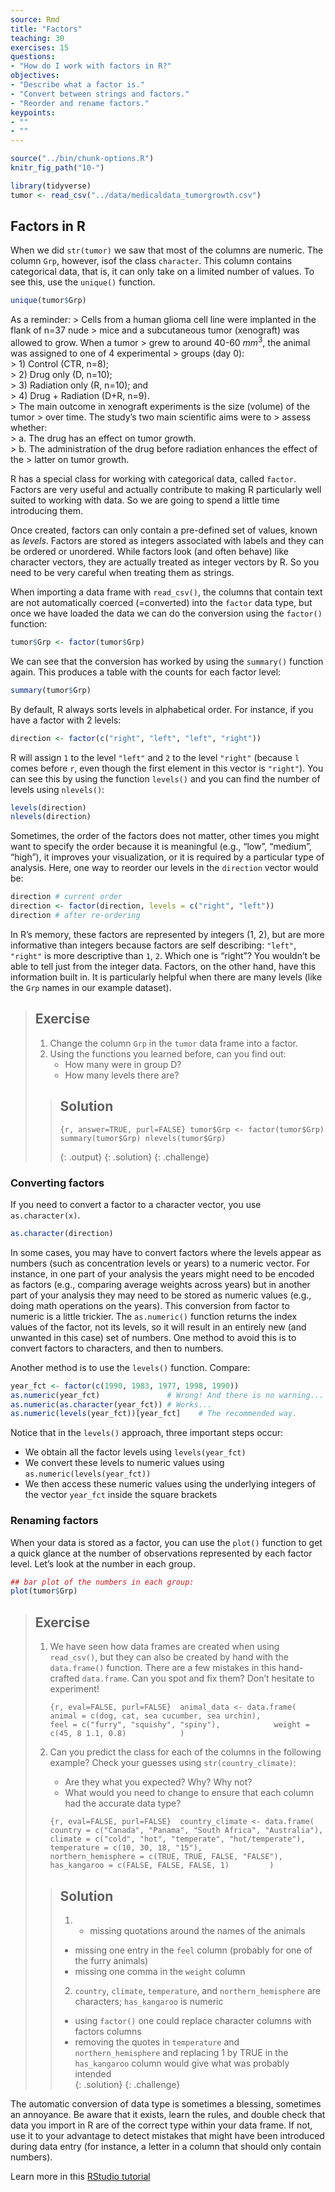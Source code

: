 ```yaml
---
source: Rmd
title: "Factors"
teaching: 30
exercises: 15
questions:
- "How do I work with factors in R?"
objectives:
- "Describe what a factor is."
- "Convert between strings and factors."
- "Reorder and rename factors."
keypoints:
- ""
- ""
---
```


```r
source("../bin/chunk-options.R")
knitr_fig_path("10-")
```

```r
library(tidyverse)
tumor <- read_csv("../data/medicaldata_tumorgrowth.csv")
```

## Factors in R

When we did `str(tumor)` we saw that most of the columns are numeric.
The column `Grp`, however, isof the class `character`.
This column contains categorical data, that is, it can only take on
a limited number of values. To see this, use the `unique()` function.

```r
unique(tumor$Grp)
```

As a reminder:
> Cells from a human glioma cell line were implanted in the flank of n=37 nude 
> mice and a subcutaneous tumor (xenograft) was allowed to grow. When a tumor 
> grew to around 40-60 $mm^3$, the animal was assigned to one of 4 experimental 
> groups (day 0):  
> 1) Control (CTR, n=8);  
> 2) Drug only (D, n=10);  
> 3) Radiation only (R, n=10); and  
> 4) Drug + Radiation (D+R, n=9).  
> The main outcome in xenograft experiments is the size (volume) of the tumor 
> over time. The study’s two main scientific aims were to 
> assess whether:  
> a. The drug has an effect on tumor growth.  
> b. The administration of the drug before radiation enhances the effect of the 
> latter on tumor growth.  

R has a special class for working with categorical data, called `factor`. 
Factors are very useful and actually contribute to making R particularly well 
suited to working with data. So we are going to spend a little time introducing 
them.

Once created, factors can only contain a pre-defined set of values, known as
*levels*. 
Factors are stored as integers associated with labels and they can be ordered or unordered. While factors look (and often behave) like character vectors, they are actually treated as integer vectors by R. So you need to be very careful when treating them as strings.

When importing a data frame with `read_csv()`, the columns that contain text are not automatically coerced (=converted) into the `factor` data type, but once we have loaded the data we can do the conversion using the `factor()` function: 

```r
tumor$Grp <- factor(tumor$Grp)
```

We can see that the conversion has worked by using the `summary()` 
function again. This produces a table with the counts for each factor level:

```r
summary(tumor$Grp)
```

By default, R always sorts levels in alphabetical order. For
instance, if you have a factor with 2 levels:

```r
direction <- factor(c("right", "left", "left", "right"))
```

R will assign `1` to the level `"left"` and `2` to the level `"right"` (because
`l` comes before `r`, even though the first element in this vector is
`"right"`). You can see this by using the function `levels()` and you can find the
number of levels using `nlevels()`:

```r
levels(direction)
nlevels(direction)
```

Sometimes, the order of the factors does not matter, other times you might want
to specify the order because it is meaningful (e.g., "low", "medium", "high"),
it improves your visualization, or it is required by a particular type of
analysis. Here, one way to reorder our levels in the `direction` vector would be:

```r
direction # current order
direction <- factor(direction, levels = c("right", "left"))
direction # after re-ordering
```

In R's memory, these factors are represented by integers (1, 2), but are more
informative than integers because factors are self describing: `"left"`,
`"right"` is more descriptive than `1`, `2`. Which one is "right"?  You wouldn't
be able to tell just from the integer data. Factors, on the other hand, have
this information built in. It is particularly helpful when there are many levels
(like the `Grp` names in our example dataset).

>
> ## Exercise
>
> 1. Change the column `Grp` in the `tumor` data frame into a 
>    factor.  
> 2. Using the functions you learned before, can you find out:  
>      * How many were in group D?  
>      * How many levels there are? 
>       
> >
> > ## Solution
> > 
> > ```{r, answer=TRUE, purl=FALSE}
> > tumor$Grp <- factor(tumor$Grp)
> > summary(tumor$Grp)
> > nlevels(tumor$Grp)
> > ``` 
> > 
> > {: .output}
> {: .solution}
{: .challenge}

### Converting factors

If you need to convert a factor to a character vector, you use
`as.character(x)`.

```r
as.character(direction)
```

In some cases, you may have to convert factors where the levels appear as
numbers (such as concentration levels or years) to a numeric vector. For
instance, in one part of your analysis the years might need to be encoded as
factors (e.g., comparing average weights across years) but in another part of
your analysis they may need to be stored as numeric values (e.g., doing math
operations on the years). This conversion from factor to numeric is a little
trickier. The `as.numeric()` function returns the index values of the factor,
not its levels, so it will result in an entirely new (and unwanted in this case)
set of numbers. One method to avoid this is to convert factors to characters,
and then to numbers.

Another method is to use the `levels()` function. Compare:

```r
year_fct <- factor(c(1990, 1983, 1977, 1998, 1990))
as.numeric(year_fct)               # Wrong! And there is no warning...
as.numeric(as.character(year_fct)) # Works...
as.numeric(levels(year_fct))[year_fct]    # The recommended way.
```

Notice that in the `levels()` approach, three important steps occur:

* We obtain all the factor levels using `levels(year_fct)`
* We convert these levels to numeric values using `as.numeric(levels(year_fct))`
* We then access these numeric values using the underlying integers of the
  vector `year_fct` inside the square brackets

### Renaming factors

When your data is stored as a factor, you can use the `plot()` function to get a
quick glance at the number of observations represented by each factor
level. Let's look at the number in each group.

```r
## bar plot of the numbers in each group:
plot(tumor$Grp)
```

>
> ## Exercise
>
> 1. We have seen how data frames are created when using `read_csv()`, but
>   they can also be created by hand with the `data.frame()` function.  There are
>   a few mistakes in this hand-crafted `data.frame`. Can you spot and fix them?
>   Don't hesitate to experiment!
>
>     ```{r, eval=FALSE, purl=FALSE}
>     animal_data <- data.frame(
>               animal = c(dog, cat, sea cucumber, sea urchin),
>               feel = c("furry", "squishy", "spiny"),
>               weight = c(45, 8 1.1, 0.8)
>               )
>     ```
>
> 2. Can you predict the class for each of the columns in the following example?
>    Check your guesses using `str(country_climate)`:
>      * Are they what you expected?  Why? Why not?
>      * What would you need to change to ensure that each column had the accurate data type?
>
>     ```{r, eval=FALSE, purl=FALSE}
>     country_climate <- data.frame(
>            country = c("Canada", "Panama", "South Africa", "Australia"),
>            climate = c("cold", "hot", "temperate", "hot/temperate"),
>            temperature = c(10, 30, 18, "15"),
>            northern_hemisphere = c(TRUE, TRUE, FALSE, "FALSE"),
>            has_kangaroo = c(FALSE, FALSE, FALSE, 1)
>            )
>     ```
>
> > ## Solution
> >
> > 1. * missing quotations around the names of the animals  
> > * missing one entry in the `feel` column (probably for one of the furry animals)  
> > * missing one comma in the `weight` column  
> > 2. `country`, `climate`, `temperature`, and `northern_hemisphere` are
> >  characters; `has_kangaroo` is numeric  
> >  * using `factor()` one could replace character columns with factors columns  
> >  * removing the quotes in `temperature` and `northern_hemisphere` and replacing 1
> >  by TRUE in the `has_kangaroo` column would give what was probably intended   
> {: .solution}
{: .challenge}

The automatic conversion of data type is sometimes a blessing, sometimes an
annoyance. Be aware that it exists, learn the rules, and double check that data
you import in R are of the correct type within your data frame. If not, use it
to your advantage to detect mistakes that might have been introduced during data
entry (for instance, a letter in a column that should only contain numbers).

Learn more in this [RStudio tutorial](https://support.rstudio.com/hc/en-us/articles/218611977-Importing-Data-with-RStudio)
